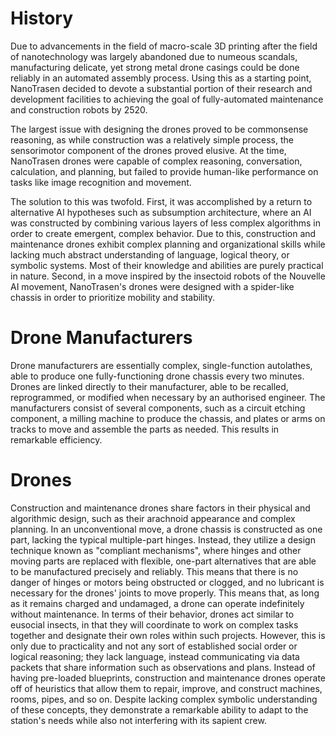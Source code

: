 =History=
Due to advancements in the field of macro-scale 3D printing after the field of nanotechnology was largely abandoned due to numeous scandals, manufacturing delicate, yet strong metal drone casings could be done reliably in an automated assembly process. Using this as a starting point, NanoTrasen decided to devote a substantial portion of their research and development facilities to achieving the goal of fully-automated maintenance and construction robots by 2520.

The largest issue with designing the drones proved to be commonsense reasoning, as while construction was a relatively simple process, the sensorimotor component of the drones proved elusive. At the time, NanoTrasen drones were capable of complex reasoning, conversation, calculation, and planning, but failed to provide human-like performance on tasks like image recognition and movement.

The solution to this was twofold. First, it was accomplished by a return to alternative AI hypotheses such as subsumption architecture, where an AI was constructed by combining various layers of less complex algorithms in order to create emergent, complex behavior. Due to this, construction and maintenance drones exhibit complex planning and organizational skills while lacking much abstract understanding of language, logical theory, or symbolic systems. Most of their knowledge and abilities are purely practical in nature. Second, in a move inspired by the insectoid robots of the Nouvelle AI movement, NanoTrasen's drones were designed with a spider-like chassis in order to prioritize mobility and stability.

=Drone Manufacturers=
Drone manufacturers are essentially complex, single-function autolathes, able to produce one fully-functioning drone chassis every two minutes. Drones are linked directly to their manufacturer, able to be recalled, reprogrammed, or modified when necessary by an authorised engineer. The manufacturers consist of several components, such as a circuit etching component, a milling machine to produce the chassis, and plates or arms on tracks to move and assemble the parts as needed. This results in remarkable efficiency.

=Drones=
Construction and maintenance drones share factors in their physical and algorithmic design, such as their arachnoid appearance and complex planning. In an unconventional move, a drone chassis is constructed as one part, lacking the typical multiple-part hinges. Instead, they utilize a design technique known as "compliant mechanisms", where hinges and other moving parts are replaced with flexible, one-part alternatives that are able to be manufactured precisely and reliably. This means that there is no danger of hinges or motors being obstructed or clogged, and no lubricant is necessary for the drones' joints to move properly. This means that, as long as it remains charged and undamaged, a drone can operate indefinitely without maintenance.
In terms of their behavior, drones act similar to eusocial insects, in that they will coordinate to work on complex tasks together and designate their own roles within such projects. However, this is only due to practicality and not any sort of established social order or logical reasoning; they lack language, instead communicating via data packets that share information such as observations and plans. Instead of having pre-loaded blueprints, construction and maintenance drones operate off of heuristics that allow them to repair, improve, and construct machines, rooms, pipes, and so on. Despite lacking complex symbolic understanding of these concepts, they demonstrate a remarkable ability to adapt to the station's needs while also not interfering with its sapient crew.